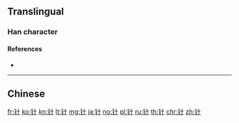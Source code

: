 {{character info/new}}
{{also|針}}
==Translingual==

===Han character===
{{Han char|rn=167|rad=钅|as=02|sn=7|four=|canj=CJ,OPJ,XCJ|ids=⿰钅十}}

====References====
* {{Han ref|kx=1328.061|hdz=64169.010|uh=9488|ud=38024}}

----

==Chinese==
{{zh-see|針}}

[[fr:针]]
[[ko:针]]
[[kn:针]]
[[lt:针]]
[[mg:针]]
[[ja:针]]
[[no:针]]
[[pl:针]]
[[ru:针]]
[[th:针]]
[[chr:针]]
[[zh:针]]